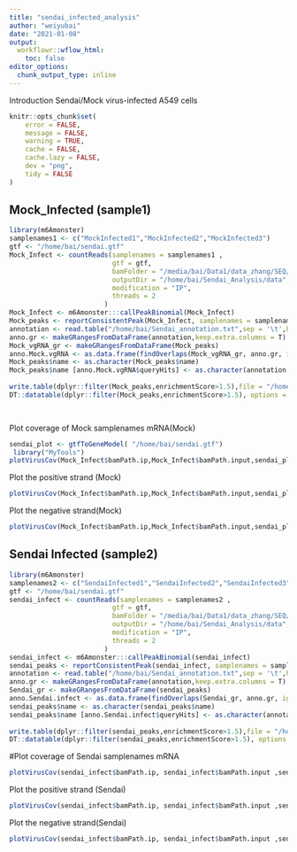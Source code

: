 ```yaml
---
title: "sendai_infected_analysis"
author: "weiyubai"
date: "2021-01-08"
output:
  workflowr::wflow_html:
    toc: false
editor_options:
  chunk_output_type: inline
---
```

Introduction
Sendai/Mock virus-infected A549 cells 

```r
knitr::opts_chunk$set(
	error = FALSE,
	message = FALSE,
	warning = TRUE,
	cache = FALSE,
	cache.lazy = FALSE,
	dev = "png",
	tidy = FALSE
)
```
## Mock_Infected (sample1)
```r
library(m6Amonster)
samplenames1 <- c("MockInfected1","MockInfected2","MockInfected3")
gtf <- "/home/bai/sendai.gtf"
Mock_Infect <- countReads(samplenames = samplenames1 ,
                          gtf = gtf,
                          bamFolder = "/media/bai/Data1/data_zhang/SEQ/result/sendai/MeRIP/sort",
                          outputDir = "/home/bai/Sendai_Analysis/data",
                          modification = "IP",
                          threads = 2
                        )
Mock_Infect <- m6Amonster:::callPeakBinomial(Mock_Infect)
Mock_peaks <- reportConsistentPeak(Mock_Infect, samplenames = samplenames1 )
annotation <- read.table("/home/bai/Sendai_annotation.txt",sep = '\t',header = T)
anno.gr <- makeGRangesFromDataFrame(annotation,keep.extra.columns = T)
Mock_vgRNA_gr <- makeGRangesFromDataFrame(Mock_peaks)
anno.Mock.vgRNA <- as.data.frame(findOverlaps(Mock_vgRNA_gr, anno.gr, ignore.strand = T) )
Mock_peaks$name <- as.character(Mock_peaks$name)
Mock_peaks$name [anno.Mock.vgRNA$queryHits] <- as.character(annotation[anno.Mock.vgRNA$subjectHits,"gene"])
 
write.table(dplyr::filter(Mock_peaks,enrichmentScore>1.5),file = "/home/bai/Sendai_Analysis/data/Mocksamplenames1_peaks.xls", sep = "\t",col.names = T,row.names = F,quote = F)
DT::datatable(dplyr::filter(Mock_peaks,enrichmentScore>1.5), options = list(scrollX = TRUE, keys = TRUE, pageLength = 10),rownames = F)

 
```
Plot coverage of Mock samplenames mRNA(Mock)
```r
sendai_plot <- gtfToGeneModel( "/home/bai/sendai.gtf")
 library("MyTools")
plotVirusCov(Mock_Infect$bamPath.ip,Mock_Infect$bamPath.input,sendai_plot,libraryType = "opposite",center = mean,annotation)+scale_fill_discrete(name = "IP",labels = c("Genome","anti-Genome"))+ xlab("Genome location") + ylab("Normalized coverage") + scale_colour_discrete(name = "INPUT",labels = c("Genome","anti-Genome"))+theme(legend.text = element_text(color = "black",size = 18), legend.title = element_text(color = "black",size = 20),axis.text = element_text(color = "black",size = 18),axis.title = element_text(color = "black",size = 20) )
```
Plot the positive strand (Mock)
```r
plotVirusCov(Mock_Infect$bamPath.ip,Mock_Infect$bamPath.input,sendai_plot,libraryType = "opposite",center = mean,annotation, hideStrand = "-")+scale_fill_discrete(name = "IP",labels = c("anti-Genome"))+ xlab("Genome location") + ylab("Normalized coverage") + scale_colour_discrete(name = "INPUT",labels = c("anti-Genome"))+theme(legend.text = element_text(color = "black",size = 18), legend.title = element_text(color = "black",size = 20),axis.text = element_text(color = "black",size = 18),axis.title = element_text(color = "black",size = 20) )
```
Plot the negative strand(Mock)
```r
plotVirusCov(Mock_Infect$bamPath.ip,Mock_Infect$bamPath.input,sendai_plot,libraryType = "opposite",center = mean,annotation, hideStrand = "+")+scale_fill_discrete(name = "IP",labels = c("Genome"))+ xlab("Genome location") + ylab("Normalized coverage") + scale_colour_discrete(name = "INPUT",labels = c("Genome"))+theme(legend.text = element_text(color = "black",size = 18), legend.title = element_text(color = "black",size = 20),axis.text = element_text(color = "black",size = 18),axis.title = element_text(color = "black",size = 20) )
```
## Sendai Infected (sample2)
```r
library(m6Amonster)
samplenames2 <- c("SendaiInfected1","SendaiInfected2","SendaiInfected3")
gtf <- "/home/bai/sendai.gtf"
sendai_infect <- countReads(samplenames = samplenames2 ,
                          gtf = gtf,
                          bamFolder = "/media/bai/Data1/data_zhang/SEQ/result/sendai/MeRIP/sort",
                          outputDir = "/home/bai/Sendai_Analysis/data",
                          modification = "IP",
                          threads = 2
                        )
sendai_infect <- m6Amonster:::callPeakBinomial(sendai_infect)
sendai_peaks <- reportConsistentPeak(sendai_infect, samplenames = samplenames2 )
annotation <- read.table("/home/bai/Sendai_annotation.txt",sep = '\t',header = T)
anno.gr <- makeGRangesFromDataFrame(annotation,keep.extra.columns = T)
Sendai_gr <- makeGRangesFromDataFrame(sendai_peaks)
anno.Sendai.infect <- as.data.frame(findOverlaps(Sendai_gr, anno.gr, ignore.strand = T) )
sendai_peaks$name <- as.character(sendai_peaks$name)
sendai_peaks$name [anno.Sendai.infect$queryHits] <- as.character(annotation[anno.Sendai.infect$subjectHits,"gene"])
 
write.table(dplyr::filter(sendai_peaks,enrichmentScore>1.5),file = "/home/bai/Sendai_Analysis/data/sendaisamplenames2_peaks.xls", sep = "\t",col.names = T,row.names = F,quote = F)
DT::datatable(dplyr::filter(sendai_peaks,enrichmentScore>1.5), options = list(scrollX = TRUE, keys = TRUE, pageLength = 10),rownames = F)
```
#Plot coverage of Sendai samplenames mRNA
```r


plotVirusCov(sendai_infect$bamPath.ip, sendai_infect$bamPath.input ,sendai_plot,libraryType = "opposite",center = mean,annotation)+scale_fill_discrete(name = "IP",labels = c("mRNA","anti-Genome"))+ xlab("Genome location") + ylab("Normalized coverage") + scale_colour_discrete(name = "INPUT",labels = c("mRNA","anti-Genome"))+theme(legend.text = element_text(color = "black",size = 18), legend.title = element_text(color = "black",size = 20),axis.text = element_text(color = "black",size = 18),axis.title = element_text(color = "black",size = 20) )
```
Plot the positive strand (Sendai)
```r
plotVirusCov(sendai_infect$bamPath.ip, sendai_infect$bamPath.input ,sendai_plot,libraryType = "opposite",center = mean,annotation, hideStrand = "-")+scale_fill_discrete(name = "IP",labels = c("mRNA"))+ xlab("Genome location") + ylab("Normalized coverage") + scale_colour_discrete(name = "INPUT",labels = c("mRNA"))+theme(legend.text = element_text(color = "black",size = 18), legend.title = element_text(color = "black",size = 20),axis.text = element_text(color = "black",size = 18),axis.title = element_text(color = "black",size = 20) )
```
Plot the negative strand(Sendai)
```r
plotVirusCov(sendai_infect$bamPath.ip, sendai_infect$bamPath.input ,sendai_plot,libraryType = "opposite",center = mean,annotation, hideStrand = "+")+scale_fill_discrete(name = "IP",labels = c("anti-Genome"))+ xlab("Genome location") + ylab("Normalized coverage") + scale_colour_discrete(name = "INPUT",labels = c("anti-Genome"))+theme(legend.text = element_text(color = "black",size = 18), legend.title = element_text(color = "black",size = 20),axis.text = element_text(color = "black",size = 18),axis.title = element_text(color = "black",size = 20) )
```



